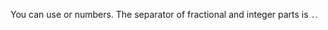 
You can use <Term term="integer"><TypeInteger/></Term> or <Term term="fractional"><TypeFloat/></Term> numbers. The separator of fractional and integer parts is `.`.
